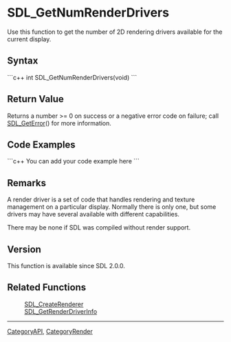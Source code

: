 
= SDL_GetNumRenderDrivers =
Use this function to get the number of 2D rendering drivers available for the current display.


== Syntax ==
```c++
int SDL_GetNumRenderDrivers(void)
```

== Return Value ==
Returns a number >= 0 on success or a negative error code on failure; call [[SDL_GetError]]() for more information.

== Code Examples ==
```c++
You can add your code example here
```

== Remarks ==
A render driver is a set of code that handles rendering and texture management on a particular display.  Normally there is only one, but some drivers may have several available with different capabilities.

There may be none if SDL was compiled without render support.

== Version ==
This function is available since SDL 2.0.0.

== Related Functions ==
:[[SDL_CreateRenderer]]
:[[SDL_GetRenderDriverInfo]]

----
[[CategoryAPI]], [[CategoryRender]]
